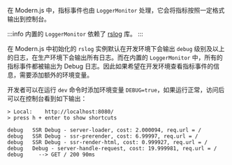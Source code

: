 在 Modern.js 中，指标事件也由 `LoggerMonitor` 处理，它会将指标按照一定格式输出到控制台。

:::info
内置的 `LoggerMonitor` 依赖了 [rslog](https://www.npmjs.com/package/rslog) 库。
:::

在 Modern.js 中初始化的 `rslog` 实例默认在开发环境下会输出 `debug` 级别及以上的日志，在生产环境下会输出所有日志。而在内置的 `LoggerMonitor` 中，所有的指标事件都被输出为 Debug 日志。因此如果希望在开发环境查看指标事件的信息，需要添加额外的环境变量。

开发者可以在运行 `dev` 命令时添加环境变量 `DEBUG=true`，如果运行正常，访问后可以在控制台看到如下输出：

```shell
> Local:    http://localhost:8080/
> press h + enter to show shortcuts

debug   SSR Debug - server-loader, cost: 2.000094, req.url = /
debug   SSR Debug - ssr-prerender, cost: 6.99997, req.url = /
debug   SSR Debug - ssr-render-html, cost: 0.999927, req.url = /
debug   Debug - server-handle-request, cost: 19.999981, req.url = /
debug     --> GET / 200 90ms
```
